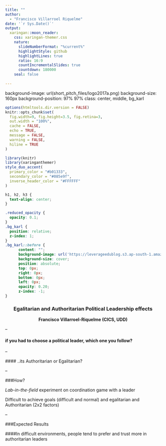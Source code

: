 ```yaml
---
title: ""
author: 
  - "Francisco Villarroel Riquelme"
date: '`r Sys.Date()`'
output:
  xaringan::moon_reader:
    css: xaringan-themer.css
    nature:
      slideNumberFormat: "%current%"
      highlightStyle: github
      highlightLines: true
      ratio: 16:9
      countIncrementalSlides: true
      countdown: 180000
    seal: false
    
---
```

background-image: url(short_pitch_files/logo2017a.png)
background-size: 160px
background-position: 97% 97%
class: center, middle, bg_karl


```r
options(htmltools.dir.version = FALSE)
knitr::opts_chunk$set(
  fig.width=9, fig.height=3.5, fig.retina=3,
  out.width = "100%",
  cache = FALSE,
  echo = TRUE,
  message = FALSE, 
  warning = FALSE,
  hiline = TRUE
)
```


```r
library(knitr)
library(xaringanthemer)
style_duo_accent(
  primary_color = "#b01333",
  secondary_color = "#085e9f",
  inverse_header_color = "#FFFFFF"
)
```
```css
h1, h2, h3 {
  text-align: center;
}
```



```css
.reduced_opacity {
  opacity: 0.1;
}
.bg_karl {
  position: relative;
  z-index: 1;
}
.bg_karl::before {    
      content: "";
      background-image: url('https://leverageedublog.s3.ap-south-1.amazonaws.com/blog/wp-content/uploads/2020/03/05191207/Political-Leaders.png');
      background-size: cover;
      position: absolute;
      top: 0px;
      right: 0px;
      bottom: 0px;
      left: 0px;
      opacity: 0.20;
      z-index: -1;
}
```



<center><h3>Egalitarian and Authoritarian Political Leadership effects</h3></center>
<center><strong>Francisco Villarroel-Riquelme (CICS, UDD)</strong></center></div>

--

#### if you had to choose a political leader, which one you follow?


--

 #### ..its Authoritarian or Egalitarian?
 
--

###How? 

_Lab-in-the-field_ experiment on coordination game with a leader

Difficult to achieve goals (difficult and normal) and egalitarian and Authoritarian (2x2 factors)

--

###Expected Results

####In difficult environments, people tend to prefer and trust more in authoritarian leaders

